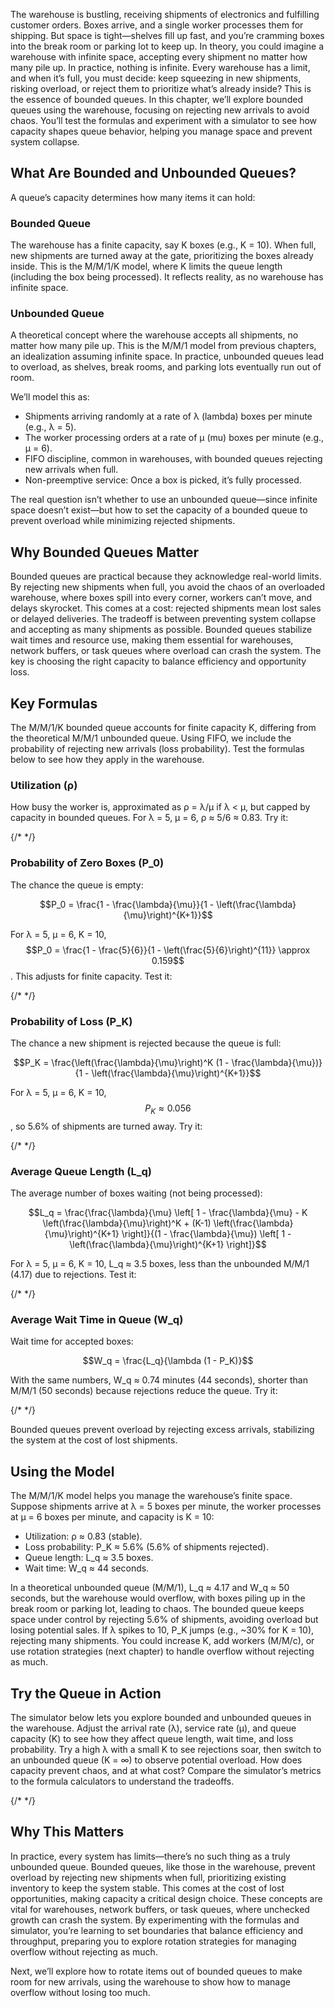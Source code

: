 The warehouse is bustling, receiving shipments of electronics and fulfilling customer orders. Boxes arrive, and a single worker processes them for shipping. But space is tight—shelves fill up fast, and you’re cramming boxes into the break room or parking lot to keep up. In theory, you could imagine a warehouse with infinite space, accepting every shipment no matter how many pile up. In practice, nothing is infinite. Every warehouse has a limit, and when it’s full, you must decide: keep squeezing in new shipments, risking overload, or reject them to prioritize what’s already inside? This is the essence of bounded queues. In this chapter, we’ll explore bounded queues using the warehouse, focusing on rejecting new arrivals to avoid chaos. You’ll test the formulas and experiment with a simulator to see how capacity shapes queue behavior, helping you manage space and prevent system collapse.

## What Are Bounded and Unbounded Queues?

A queue’s capacity determines how many items it can hold:

### Bounded Queue

The warehouse has a finite capacity, say K boxes (e.g., K = 10). When full, new shipments are turned away at the gate, prioritizing the boxes already inside. This is the M/M/1/K model, where K limits the queue length (including the box being processed). It reflects reality, as no warehouse has infinite space.

### Unbounded Queue

A theoretical concept where the warehouse accepts all shipments, no matter how many pile up. This is the M/M/1 model from previous chapters, an idealization assuming infinite space. In practice, unbounded queues lead to overload, as shelves, break rooms, and parking lots eventually run out of room.

We’ll model this as:

- Shipments arriving randomly at a rate of λ (lambda) boxes per minute (e.g., λ = 5).
- The worker processing orders at a rate of μ (mu) boxes per minute (e.g., μ = 6).
- FIFO discipline, common in warehouses, with bounded queues rejecting new arrivals when full.
- Non-preemptive service: Once a box is picked, it’s fully processed.

The real question isn’t whether to use an unbounded queue—since infinite space doesn’t exist—but how to set the capacity of a bounded queue to prevent overload while minimizing rejected shipments.

## Why Bounded Queues Matter

Bounded queues are practical because they acknowledge real-world limits. By rejecting new shipments when full, you avoid the chaos of an overloaded warehouse, where boxes spill into every corner, workers can’t move, and delays skyrocket. This comes at a cost: rejected shipments mean lost sales or delayed deliveries. The tradeoff is between preventing system collapse and accepting as many shipments as possible. Bounded queues stabilize wait times and resource use, making them essential for warehouses, network buffers, or task queues where overload can crash the system. The key is choosing the right capacity to balance efficiency and opportunity loss.

## Key Formulas

The M/M/1/K bounded queue accounts for finite capacity K, differing from the theoretical M/M/1 unbounded queue. Using FIFO, we include the probability of rejecting new arrivals (loss probability). Test the formulas below to see how they apply in the warehouse.

### Utilization (ρ)

How busy the worker is, approximated as ρ = λ/μ if λ < μ, but capped by capacity in bounded queues. For λ = 5, μ = 6, ρ ≈ 5/6 ≈ 0.83. Try it:

{/* <!-- <div> <FormulaCalculator type="utilization" /> </div> --> */}

### Probability of Zero Boxes (P_0)

The chance the queue is empty:

$$P_0 = \frac{1 - \frac{\lambda}{\mu}}{1 - \left(\frac{\lambda}{\mu}\right)^{K+1}}$$

For λ = 5, μ = 6, K = 10, $$P_0 = \frac{1 - \frac{5}{6}}{1 - \left(\frac{5}{6}\right)^{11}} \approx 0.159$$. This adjusts for finite capacity. Test it:

{/* <!-- <div> <FormulaCalculator type="zeroQueue" /> </div> --> */}

### Probability of Loss (P_K)

The chance a new shipment is rejected because the queue is full:

$$P_K = \frac{\left(\frac{\lambda}{\mu}\right)^K (1 - \frac{\lambda}{\mu})}{1 - \left(\frac{\lambda}{\mu}\right)^{K+1}}$$

For λ = 5, μ = 6, K = 10, $$P_K \approx 0.056$$, so 5.6% of shipments are turned away. Try it:

{/* <!-- <div> <FormulaCalculator type="lossProbability" /> </div> --> */}

### Average Queue Length (L_q)

The average number of boxes waiting (not being processed):

$$L_q = \frac{\frac{\lambda}{\mu} \left[ 1 - \frac{\lambda}{\mu} - K \left(\frac{\lambda}{\mu}\right)^K + (K-1) \left(\frac{\lambda}{\mu}\right)^{K+1} \right]}{(1 - \frac{\lambda}{\mu}) \left[ 1 - \left(\frac{\lambda}{\mu}\right)^{K+1} \right]}$$

For λ = 5, μ = 6, K = 10, L_q ≈ 3.5 boxes, less than the unbounded M/M/1 (4.17) due to rejections. Test it:

{/* <!-- <div> <FormulaCalculator type="queueLength" /> </div> --> */}

### Average Wait Time in Queue (W_q)

Wait time for accepted boxes:

$$W_q = \frac{L_q}{\lambda (1 - P_K)}$$

With the same numbers, W_q ≈ 0.74 minutes (44 seconds), shorter than M/M/1 (50 seconds) because rejections reduce the queue. Try it:

{/* <!-- <div> <FormulaCalculator type="waitTime" /> </div> --> */}

Bounded queues prevent overload by rejecting excess arrivals, stabilizing the system at the cost of lost shipments.

## Using the Model

The M/M/1/K model helps you manage the warehouse’s finite space. Suppose shipments arrive at λ = 5 boxes per minute, the worker processes at μ = 6 boxes per minute, and capacity is K = 10:

- Utilization: ρ ≈ 0.83 (stable).
- Loss probability: P_K ≈ 5.6% (5.6% of shipments rejected).
- Queue length: L_q ≈ 3.5 boxes.
- Wait time: W_q ≈ 44 seconds.

In a theoretical unbounded queue (M/M/1), L_q ≈ 4.17 and W_q ≈ 50 seconds, but the warehouse would overflow, with boxes piling up in the break room or parking lot, leading to chaos. The bounded queue keeps space under control by rejecting 5.6% of shipments, avoiding overload but losing potential sales. If λ spikes to 10, P_K jumps (e.g., ~30% for K = 10), rejecting many shipments. You could increase K, add workers (M/M/c), or use rotation strategies (next chapter) to handle overflow without rejecting as much.

## Try the Queue in Action

The simulator below lets you explore bounded and unbounded queues in the warehouse. Adjust the arrival rate (λ), service rate (μ), and queue capacity (K) to see how they affect queue length, wait time, and loss probability. Try a high λ with a small K to see rejections soar, then switch to an unbounded queue (K = ∞) to observe potential overload. How does capacity prevent chaos, and at what cost? Compare the simulator’s metrics to the formula calculators to understand the tradeoffs.

{/* <!-- <div> <QueueSimulator /> </div> --> */}

## Why This Matters

In practice, every system has limits—there’s no such thing as a truly unbounded queue. Bounded queues, like those in the warehouse, prevent overload by rejecting new shipments when full, prioritizing existing inventory to keep the system stable. This comes at the cost of lost opportunities, making capacity a critical design choice. These concepts are vital for warehouses, network buffers, or task queues, where unchecked growth can crash the system. By experimenting with the formulas and simulator, you’re learning to set boundaries that balance efficiency and throughput, preparing you to explore rotation strategies for managing overflow without rejecting as much.

Next, we’ll explore how to rotate items out of bounded queues to make room for new arrivals, using the warehouse to show how to manage overflow without losing too much.
